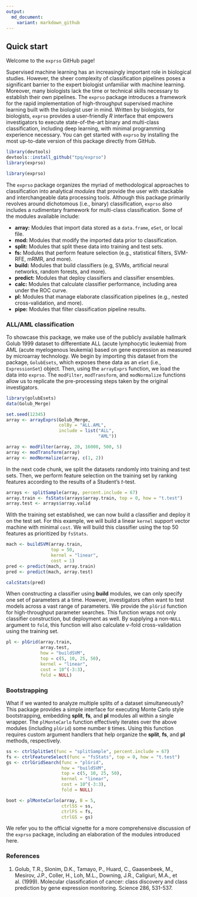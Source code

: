 ```yaml
---
output:
  md_document:
    variant: markdown_github
---
```


<!-- README.md is generated from README.Rmd. Please edit that file -->

## Quick start

Welcome to the `exprso` GitHub page!

Supervised machine learning has an increasingly important role in biological studies. However, the sheer complexity of classification pipelines poses a significant barrier to the expert biologist unfamiliar with machine learning. Moreover, many biologists lack the time or technical skills necessary to establish their own pipelines. The `exprso` package introduces a framework for the rapid implementation of high-throughput supervised machine learning built with the biologist user in mind. Written by biologists, for biologists, `exprso` provides a user-friendly *R* interface that empowers investigators to execute state-of-the-art binary and multi-class classification, including deep learning, with minimal programming experience necessary. You can get started with `exprso` by installing the most up-to-date version of this package directly from GitHub.

```r
library(devtools)
devtools::install_github("tpq/exprso")
library(exprso)
```

```r
library(exprso)
```

The `exprso` package organizes the myriad of methodological approaches to classification into analytical *modules* that provide the user with stackable and interchangeable data processing tools. Although this package primarily revolves around dichotomous (i.e., binary) classification, `exprso` also includes a rudimentary framework for multi-class classification. Some of the modules available include:

* **array:** Modules that import data stored as a `data.frame`, `eSet`, or local file.
* **mod:** Modules that modify the imported data prior to classification.
* **split:** Modules that split these data into training and test sets.
* **fs:** Modules that perform feature selection (e.g., statistical filters, SVM-RFE, mRMR, and more).
* **build:** Modules that build classifiers (e.g, SVMs, artificial neural networks, random forests, and more).
* **predict:** Modules that deploy classifiers and classifier ensembles.
* **calc:** Modules that calculate classifier performance, including area under the ROC curve.
* **pl:** Modules that manage elaborate classification pipelines (e.g., nested cross-validation, and more).
* **pipe:** Modules that filter classification pipeline results.

### ALL/AML classification

To showcase this package, we make use of the publicly available hallmark Golub 1999 dataset to differentiate ALL (acute lymphocytic leukemia) from AML (acute myelogenous leukemia) based on gene expression as measured by microarray technology. We begin by importing this dataset from the package, `GolubEsets`, which exposes these data as an `eSet` (i.e., `ExpressionSet`) object. Then, using the `arrayExprs` function, we load the data into `exprso`. The `modFilter`, `modTransform`, and `modNormalize` functions allow us to replicate the pre-processing steps taken by the original investigators.

```r
library(golubEsets)
data(Golub_Merge)
```

```r
set.seed(12345)
array <- arrayExprs(Golub_Merge,
                    colBy = "ALL.AML",
                    include = list("ALL",
                                   "AML"))
```

```r
array <- modFilter(array, 20, 16000, 500, 5)
array <- modTransform(array)
array <- modNormalize(array, c(1, 2))
```

In the next code chunk, we split the datasets randomly into training and test sets. Then, we perform feature selection on the training set by ranking features according to the results of a Student's *t*-test.

```r
arrays <- splitSample(array, percent.include = 67)
array.train <- fsStats(arrays$array.train, top = 0, how = "t.test")
array.test <- arrays$array.valid
```

With the training set established, we can now build a classifier and deploy it on the test set. For this example, we will build a linear `kernel` support vector machine with minimal `cost`. We will build this classifier using the top 50 features as prioritized by `fsStats`.

```r
mach <- buildSVM(array.train,
                 top = 50,
                 kernel = "linear",
                 cost = 1)
pred <- predict(mach, array.train)
pred <- predict(mach, array.test)
```

```r
calcStats(pred)
```

When constructing a classifier using **build** modules, we can only specify one set of parameters at a time. However, investigators often want to test models across a vast range of parameters. We provide the `plGrid` function for high-throughput parameter searches. This function wraps not only classifier construction, but deployment as well. By supplying a non-`NULL` argument to `fold`, this function will also calculate *v*-fold cross-validation using the training set.

```r
pl <- plGrid(array.train,
             array.test,
             how = "buildSVM",
             top = c(5, 10, 25, 50),
             kernel = "linear",
             cost = 10^(-3:3),
             fold = NULL)
```

### Bootstrapping

What if we wanted to analyze multiple splits of a dataset simultaneously? This package provides a simple interface for executing Monte Carlo style bootstrapping, embedding **split**, **fs**, and **pl** modules all within a single wrapper. The `plMonteCarlo` function effectively iterates over the above modules (including `plGrid`) some number `B` times. Using this function requires custom argument handlers that help organize the **split**, **fs**, and **pl** methods, respectively.

```r
ss <- ctrlSplitSet(func = "splitSample", percent.include = 67)
fs <- ctrlFeatureSelect(func = "fsStats", top = 0, how = "t.test")
gs <- ctrlGridSearch(func = "plGrid",
                     how = "buildSVM",
                     top = c(5, 10, 25, 50),
                     kernel = "linear",
                     cost = 10^(-3:3),
                     fold = NULL)
```

```r
boot <- plMonteCarlo(array, B = 5,
                     ctrlSS = ss,
                     ctrlFS = fs,
                     ctrlGS = gs)
```

We refer you to the official vignette for a more comprehensive discussion of the `exprso` package, including an elaboration of the modules introduced here.

### References

1. Golub, T.R., Slonim, D.K., Tamayo, P., Huard, C., Gaasenbeek, M., Mesirov, J.P., Coller, H., Loh, M.L., Downing, J.R., Caligiuri, M.A., et al. (1999). Molecular classification of cancer: class discovery and class prediction by gene expression monitoring. Science 286, 531-537.
